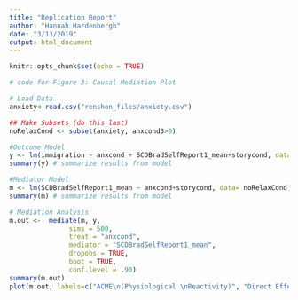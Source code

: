 ```yaml
---
title: "Replication Report"
author: "Hannah Hardenbergh"
date: "3/13/2019"
output: html_document
---
```


```r
knitr::opts_chunk$set(echo = TRUE)
```

```r
# code for Figure 3: Causal Mediation Plot

# Load Data
anxiety<-read.csv("renshon_files/anxiety.csv") 

## Make Subsets (do this last)
noRelaxCond <- subset(anxiety, anxcond3>0)

#Outcome Model
y <- lm(immigration ~ anxcond + SCDBradSelfReport1_mean+storycond, data= noRelaxCond)
summary(y) # summarize results from model

#Mediator Model
m <- lm(SCDBradSelfReport1_mean ~ anxcond+storycond, data= noRelaxCond)
summary(m) # summarize results from model

# Mediation Analysis
m.out <-  mediate(m, y,
               sims = 500,
               treat = "anxcond", 
               mediator = "SCDBradSelfReport1_mean", 
               dropobs = TRUE, 
               boot = TRUE, 
               conf.level = .90)
summary(m.out)
plot(m.out, labels=c("ACME\n(Physiological \nReactivity)", "Direct Effect \n(Anxiety)", "Total Effect"))

```

